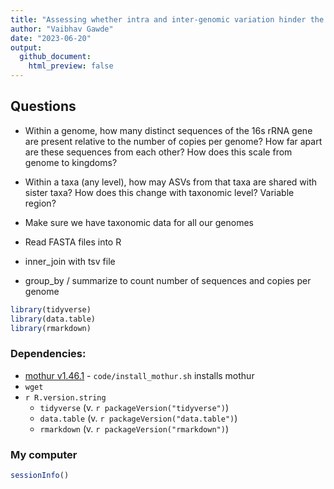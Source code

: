 ```yaml
---
title: "Assessing whether intra and inter-genomic variation hinder the utility of ASVs"
author: "Vaibhav Gawde"
date: "2023-06-20"
output: 
  github_document:
    html_preview: false
---
```



## Questions
* Within a genome, how many distinct sequences of the 16s rRNA gene are present relative to the number of copies per genome? How far apart are these sequences from each other? How does this scale from genome to kingdoms?
* Within a taxa (any level), how may ASVs from that taxa are shared with sister taxa? How does this change with taxonomic level? Variable region?

* Make sure we have taxonomic data for all our genomes
* Read FASTA files into R 
* inner_join with tsv file
* group_by / summarize to count number of sequences and copies per genome

```r
library(tidyverse)
library(data.table)
library(rmarkdown)
```

### Dependencies:
* [mothur v1.46.1](https://github.com/mothur/mothur/releases/tag/v1.46.1) - `code/install_mothur.sh` installs mothur
* `wget`
* `r R.version.string` 
  * `tidyverse` (v. `r packageVersion("tidyverse")`)
  * `data.table` (v. `r packageVersion("data.table")`)
  * `rmarkdown` (v. `r packageVersion("rmarkdown")`)
  
### My computer

```r
sessionInfo()
```